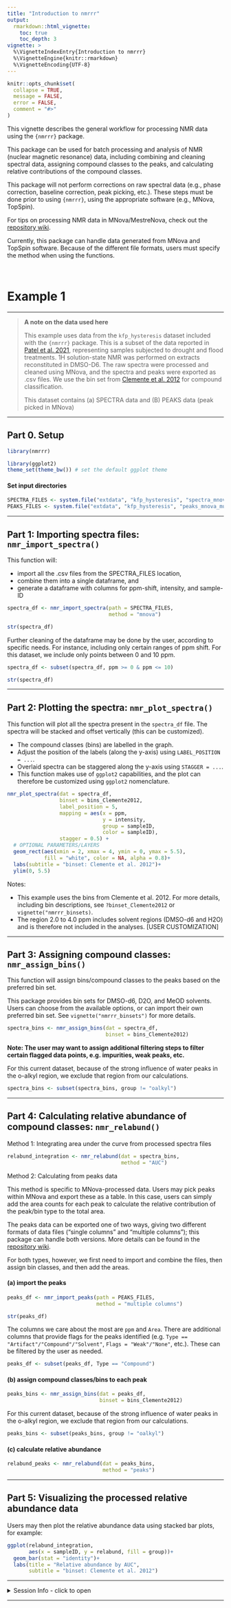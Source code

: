 ```yaml
---
title: "Introduction to nmrrr"
output: 
  rmarkdown::html_vignette:
    toc: true
    toc_depth: 3
vignette: >
  %\VignetteIndexEntry{Introduction to nmrrr}
  %\VignetteEngine{knitr::rmarkdown}
  %\VignetteEncoding{UTF-8}
---
```


```r
knitr::opts_chunk$set(
  collapse = TRUE,
  message = FALSE,
  error = FALSE,
  comment = "#>"
)
```

This vignette describes the general workflow for processing NMR data using the `{nmrrr}` package. 

This package can be used for batch processing and analysis of NMR (nuclear magnetic resonance) data, including combining and cleaning spectral data, assigning compound classes to the peaks, and calculating relative contributions of the compound classes.

This package will not perform corrections on raw spectral data (e.g., phase correction, baseline correction, peak picking, etc.). These steps must be done prior to using `{nmrrr}`, using the appropriate software (e.g., MNova, TopSpin).

For tips on processing NMR data in MNova/MestreNova, check out the [repository wiki](https://github.com/kaizadp/nmrrr/wiki).

Currently, this package can handle data generated from MNova and TopSpin software. Because of the different file formats, users must specify the method when using the functions.  

\

# Example 1

---

> **A note on the data used here**   
>
> This example uses data from the `kfp_hysteresis` dataset included with the `{nmrrr}` package. This is a subset of the data reported in [Patel et al. 2021](https://doi.org/10.1016/j.soilbio.2021.108165), representing samples subjected to drought and flood treatments. 1H solution-state NMR was performed on extracts reconstituted in DMSO-D6. The raw spectra were processed and cleaned using MNova, and the spectra and peaks were exported as .csv files. We use the bin set from [Clemente et al. 2012](https://doi.org/10.1071/EN11096) for compound classification.
>
> This dataset contains (a) SPECTRA data and (B) PEAKS data (peak picked in MNova)

---

## Part 0. Setup

```r
library(nmrrr)

library(ggplot2)
theme_set(theme_bw()) # set the default ggplot theme
```

#### Set input directories

```r

SPECTRA_FILES <- system.file("extdata", "kfp_hysteresis", "spectra_mnova", package = "nmrrr")
PEAKS_FILES <- system.file("extdata", "kfp_hysteresis", "peaks_mnova_multiple", package = "nmrrr")

```

---

## Part 1: Importing spectra files: `nmr_import_spectra()` 

This function will:

- import all the .csv files from the SPECTRA_FILES location, 
- combine them into a single dataframe, and
- generate a dataframe with columns for ppm-shift, intensity, and sample-ID


```r
spectra_df <- nmr_import_spectra(path = SPECTRA_FILES,
                                 method = "mnova") 

str(spectra_df)
```

Further cleaning of the dataframe may be done by the user, according to specific needs. For instance, including only certain ranges of ppm shift.
For this dataset, we include only points between 0 and 10 ppm.

```r
spectra_df <- subset(spectra_df, ppm >= 0 & ppm <= 10)

str(spectra_df)
```

---

## Part 2: Plotting the spectra: `nmr_plot_spectra()`  

This function will plot all the spectra present in the `spectra_df` file. The spectra will be stacked and offset vertically (this can be customized).

- The compound classes (bins) are labelled in the graph. 
- Adjust the position of the labels (along the y-axis) using `LABEL_POSITION = ...`.
- Overlaid spectra can be staggered along the y-axis using `STAGGER = ...`.
- This function makes use of `ggplot2` capabilities, and the plot can therefore be customized using `ggplot2` nomenclature.

```r
nmr_plot_spectra(dat = spectra_df,
                 binset = bins_Clemente2012,
                 label_position = 5,
                 mapping = aes(x = ppm, 
                               y = intensity, 
                               group = sampleID, 
                               color = sampleID),
                 stagger = 0.5) +
  # OPTIONAL PARAMETERS/LAYERS
  geom_rect(aes(xmin = 2, xmax = 4, ymin = 0, ymax = 5.5), 
            fill = "white", color = NA, alpha = 0.8)+
  labs(subtitle = "binset: Clemente et al. 2012")+
  ylim(0, 5.5)
```

Notes:

- This example uses the bins from Clemente et al. 2012. For more details, including bin descriptions, see `?binset_Clemente2012` or `vignette("nmrrr_binsets)`.
- The region 2.0 to 4.0 ppm includes solvent regions (DMSO-d6 and H2O) and is therefore not included in the analyses. [USER CUSTOMIZATION]

---

## Part 3: Assigning compound classes: `nmr_assign_bins()`  

This function will assign bins/compound classes to the peaks based on the preferred bin set. 

This package provides bin sets for DMSO-d6, D2O, and MeOD solvents. 
Users can choose from the available options, or can import their own preferred bin set. 
See `vignette("nmrrr_binsets")` for more details.


```r
spectra_bins <- nmr_assign_bins(dat = spectra_df,
                                binset = bins_Clemente2012)
```

**Note: The user may want to assign additional filtering steps to filter certain flagged data points, e.g. impurities, weak peaks, etc. ** 

For this current dataset, because of the strong influence of water peaks in the o-alkyl region, we exclude that region from our calculations.

```r
spectra_bins <- subset(spectra_bins, group != "oalkyl")
```


---

## Part 4: Calculating relative abundance of compound classes: `nmr_relabund()`

Method 1: Integrating area under the curve from processed spectra files 

```r
relabund_integration <- nmr_relabund(dat = spectra_bins,
                                     method = "AUC")
```

Method 2: Calculating from peaks data 

This method is specific to MNova-processed data. Users may pick peaks within MNova and export these as a table. In this case, users can simply add the area counts for each peak to calculate the relative contribution of the peak/bin type to the total area.

The peaks data can be exported one of two ways, giving two different formats of data files ("single columns" and "multiple columns"); this package can handle both versions. 
More details can be found in the [repository wiki](https://github.com/kaizadp/nmrrr/wiki).

For both types, however, we first need to import and combine the files, then assign bin classes, and then add the areas.

#### (a) import the peaks

```r
peaks_df <- nmr_import_peaks(path = PEAKS_FILES, 
                             method = "multiple columns")

str(peaks_df)
```

The columns we care about the most are `ppm` and `Area`.
There are additional columns that provide flags for the peaks identified (e.g. `Type == "Artifact"/"Compound"/"Solvent"`, `Flags = "Weak"/"None"`, etc.).
These can be filtered by the user as needed.

```r
peaks_df <- subset(peaks_df, Type == "Compound")
```

#### (b) assign compound classes/bins to each peak

```r
peaks_bins <- nmr_assign_bins(dat = peaks_df,
                              binset = bins_Clemente2012)
```

For this current dataset, because of the strong influence of water peaks in the o-alkyl region, we exclude that region from our calculations.

```r
peaks_bins <- subset(peaks_bins, group != "oalkyl")
```

#### (c) calculate relative abundance

```r
relabund_peaks <- nmr_relabund(dat = peaks_bins,
                               method = "peaks")
```

---

## Part 5: Visualizing the processed relative abundance data

Users may then plot the relative abundance data using stacked bar plots, for example:

```r

ggplot(relabund_integration,
       aes(x = sampleID, y = relabund, fill = group))+
  geom_bar(stat = "identity")+
  labs(title = "Relative abundance by AUC",
       subtitle = "binset: Clemente et al. 2012")
```


---

<details>
<summary>Session Info - click to open</summary>

Date run: `r Sys.Date()`


```r
sessionInfo()
```

</details>

---
